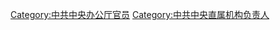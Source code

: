 {{catmore}}

[[Category:中共中央办公厅官员|Category:中共中央办公厅官员]]
[[Category:中共中央直属机构负责人|Category:中共中央直属机构负责人]]